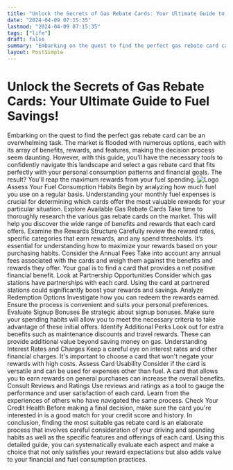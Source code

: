 ```yaml
---
title: "Unlock the Secrets of Gas Rebate Cards: Your Ultimate Guide to Fuel Savings!"
date: "2024-04-09 07:15:35"
lastmod: "2024-04-09 07:15:35"
tags: ["life"]
draft: false
summary: "Embarking on the quest to find the perfect gas rebate card can be an overwhelming task. The market is flooded with numerous options, each with its array of benefits, rewards, and features, making the decision process seem daunting. However, with this guide, you'll have the necessary tools to confidently navigate this landscape and select a gas rebate card that fits perfectly with your personal consumption patterns and financial goals. The result? You'll reap the maximum rewards from your fuel spending."
layout: PostSimple
---
```

# Unlock the Secrets of Gas Rebate Cards: Your Ultimate Guide to Fuel Savings!
Embarking on the quest to find the perfect gas rebate card can be an overwhelming task. The market is flooded with numerous options, each with its array of benefits, rewards, and features, making the decision process seem daunting. However, with this guide, you'll have the necessary tools to confidently navigate this landscape and select a gas rebate card that fits perfectly with your personal consumption patterns and financial goals. The result? You'll reap the maximum rewards from your fuel spending.
<img alt="Logo" class="lazyImg" data-src="https://cdn.seniorsselection.com/src_image/2d535bba3ae4d95e835394f0abddb37a.webp" src="/statics/image/loading.webp"/>
Assess Your Fuel Consumption Habits
Begin by analyzing how much fuel you use on a regular basis. Understanding your monthly fuel expenses is crucial for determining which cards offer the most valuable rewards for your particular situation.
Explore Available Gas Rebate Cards
Take time to thoroughly research the various gas rebate cards on the market. This will help you discover the wide range of benefits and rewards that each card offers.
Examine the Rewards Structure
Carefully review the reward rates, specific categories that earn rewards, and any spend thresholds. It’s essential for understanding how to maximize your rewards based on your purchasing habits.
Consider the Annual Fees
Take into account any annual fees associated with the cards and weigh them against the benefits and rewards they offer. Your goal is to find a card that provides a net positive financial benefit.
Look at Partnership Opportunities
Consider which gas stations have partnerships with each card. Using the card at partnered stations could significantly boost your rewards and savings.
Analyze Redemption Options
Investigate how you can redeem the rewards earned. Ensure the process is convenient and suits your personal preferences.
Evaluate Signup Bonuses
Be strategic about signup bonuses. Make sure your spending habits will allow you to meet the necessary criteria to take advantage of these initial offers.
Identify Additional Perks
Look out for extra benefits such as maintenance discounts and travel rewards. These can provide additional value beyond saving money on gas.
Understanding Interest Rates and Charges
Keep a careful eye on interest rates and other financial charges. It's important to choose a card that won't negate your rewards with high costs.
Assess Card Usability
Consider if the card is versatile and can be used for expenses other than fuel. A card that allows you to earn rewards on general purchases can increase the overall benefits.
Consult Reviews and Ratings
Use reviews and ratings as a tool to gauge the performance and user satisfaction of each card. Learn from the experiences of others who have navigated the same process.
Check Your Credit Health
Before making a final decision, make sure the card you're interested in is a good match for your credit score and history.
In conclusion, finding the most suitable gas rebate card is an elaborate process that involves careful consideration of your driving and spending habits as well as the specific features and offerings of each card. Using this detailed guide, you can systematically evaluate each aspect and make a choice that not only satisfies your reward expectations but also adds value to your financial and fuel consumption practices.
        